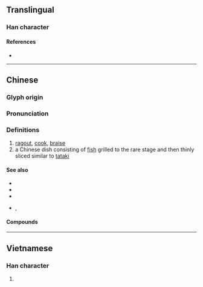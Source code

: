 {{also|烩}}
{{character info}}
==Translingual==

===Han character===
{{Han char|rn=86|rad=火|as=13|sn=17|four=98866|canj=FOMA|ids=⿰火會}}

====References====
* {{Han ref|kx=0685.201|dkj=19503|hdz=32241.070|uh=71F4|ud=29172|bh=C0ED|bd=49389}}

----

==Chinese==
{{zh-forms|s=烩}}

===Glyph origin===
{{Han etym|膾}}

===Pronunciation===
{{zh-pron
|m=huì
|c=wui6
|h=pfs=
|md=
|mn=
|w=
|cat=
}}

===Definitions===
{{zh-hanzi}}

# [[ragout]], [[cook]], [[braise]]
# a Chinese dish consisting of [[fish]] grilled to the rare stage and then thinly sliced similar to [[tataki]]

====See also====
* {{zh-l|燉}}
* {{zh-l|扒|tr=pá}}
* {{zh-l|蒸}}
* {{zh-l|膾}}, {{zh-l|鱠}}

====Compounds====
{{zh-der|大雜燴|燴飯|雜燴|雜燴湯}}

{{zh-cat|Foods}}

----

==Vietnamese==

===Han character===
{{vi-readings|reading=quái, dõi, dọi, giõi, giọi, khoái, rọi|rs=火13}}

# {{rfdef|vi|sort=火13}}